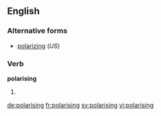 ==English==

===Alternative forms===
* [[polarizing]] (''US'')

===Verb===
'''polarising'''

# {{present participle of|polarise}}

[[de:polarising]]
[[fr:polarising]]
[[sv:polarising]]
[[vi:polarising]]